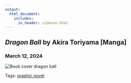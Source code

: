 ```yaml
---
output: 
  html_document:
    includes:
      in_header: sidenav.html
---
```

<!-- Page content -->
<div class="main">
<div class="card">
# <em> Dragon Ball </em> by Akira Toriyama [Manga]
### March 12, 2024
<img class="cover" src="./media/cover-dragon_ball.webp" alt="Book cover dragon ball"> 

Tags: <a href="tags-graphic_novel.html">graphic novel</a> 

</div>
</div>
